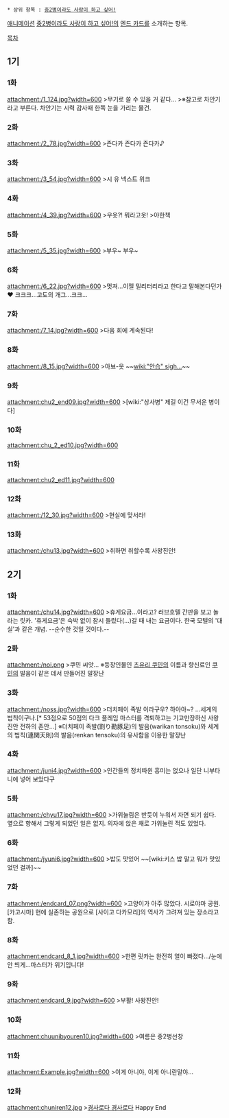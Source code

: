  * 상위 항목 : [[중2병이라도 사랑이 하고 싶어!]]

[[애니메이션]] [[중2병이라도 사랑이 하고 싶어!]]의 [[엔드 카드]]를 소개하는 항목.

[[목차]]
== 1기 ==
=== 1화 ===
attachment:/1_124.jpg?width=600
>무기로 쓸 수 있을 거 같다...
>※참고로 차안기라고 부른다.
차안기는 시력 감사때 한쪽 눈을 가리는 물건.
=== 2화 ===
attachment:/2_78.jpg?width=600
>즌다카 즌다카 즌다카♪

=== 3화 ===
attachment:/3_54.jpg?width=600
>시 유 넥스트 위크

=== 4화 ===
attachment:/4_39.jpg?width=600
>우옷?! 뭐라고옷!
>야한책
=== 5화 ===
attachment:/5_35.jpg?width=600
>부우~ 부우~

=== 6화 ===
attachment:/6_22.jpg?width=600
>멋져...이젤 밀리터리라고 한다고 말해본다던가♥ 크크크...고도의 개그...크크...

=== 7화 ===
attachment:/7_14.jpg?width=600
>다음 회에 계속된다!

=== 8화 ===
attachment:/8_15.jpg?width=600
>아뵤-옷
~~[[wiki:"안습" sigh...]]~~

=== 9화 ===
attachment:chu2_end09.jpg?width=600
>[wiki:"상사병" 제길 이건 무서운 병이다]

=== 10화 ===
attachment:chu_2_ed10.jpg?width=600

=== 11화 ===
attachment:chu2_ed11.jpg?width=600

=== 12화 ===
attachment:/12_30.jpg?width=600
>현실에 맞서라!

=== 13화 ===
attachment:/chu13.jpg?width=600
>취하면 취할수록 사왕진안!

== 2기 ==
=== 1화 ===
attachment:/chu14.jpg?width=600
>휴게요금...이라고?
러브호텔 간판을 보고 놀라는 릿카. '휴게요금'은 숙박 없이 잠시 들렀다(...)갈 때 내는 요금이다. 한국 모텔의 '대실'과 같은 개념. --순수한 것일 것이다.--
=== 2화 ===
attachment:/noi.png
>쿠민 씨앗...
※등장인물인 [[츠유리 쿠민]]의 이름과 향신료인 [[커민|쿠민]]의 발음이 같은 데서 만들어진 말장난

=== 3화 ===
attachment:/noss.jpg?width=600
>더치페이 족발 이라구우? 하아아~? ...세계의 법칙이구나.[* 53점으로 50점의 다크 플레임 마스터를 격퇴하고는 기고만장하신 사왕진안 전하의 존안...]
※더치페이 족발(割り勘豚足)의 발음(warikan tonsoku)와 세계의 법칙(連関天則)의 발음(renkan tensoku)의 유사함을 이용한 말장난

=== 4화 ===
attachment:/juni4.jpg?width=600
>인간들의 정치따윈 흥미는 없으나 일단 니부타니에 넣어 보았다구

=== 5화 ===
attachment:/chyu17.jpg?width=600
>가위눌림은 반듯이 누워서 자면 되기 쉽다. 옆으로 향해서 그렇게 되었던 일은 없지. 의자에 앉은 채로 가위눌린 적도 있었다.

=== 6화 ===
attachment:/jyuni6.jpg?width=600
>밥도 맛있어 ~~[wiki:키스 밥 말고 뭐가 맛있었던 걸까]~~

=== 7화 ===
attachment:/endcard_07.png?width=600
>고양이가 아주 많았다. 시로야마 공원.
[카고시마] 현에 실존하는 공원으로 [사이고 다카모리]의 역사가 그려져 있는 장소라고 함.
=== 8화 ===
attachment:endcard_8_1.jpg?width=600
>한편 릿카는 완전히 얼이 빠졌다.../눈에 안 띄게...마스터가 위기입니다!

=== 9화 ===
attachment:endcard_9.jpg?width=600
>부활! 사왕진안!

=== 10화 ===
attachment:chuunibyouren10.jpg?width=600
>여름은 중2병선창

=== 11화 ===
attachment:Example.jpg?width=600
>이게 아니야, 이게 아니란말야...

=== 12화 ===
attachment:chuniren12.jpg
>[[메데타시 메데타시|경사로다 경사로다]] Happy End

